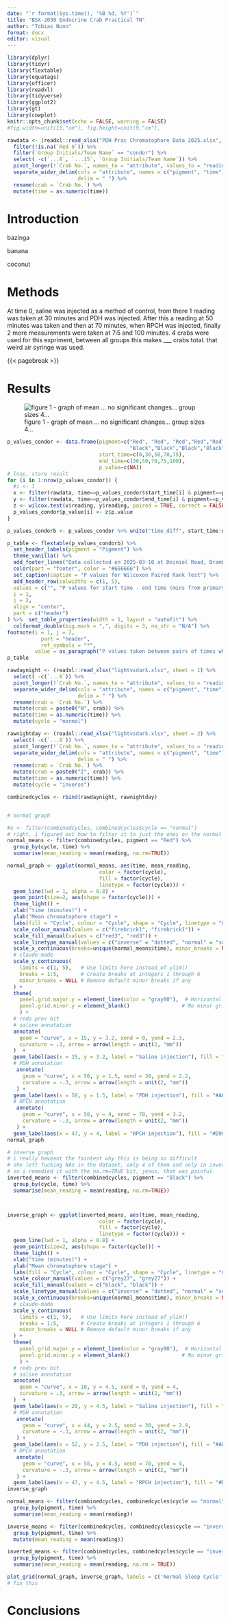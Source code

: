 ```yaml
---
date: "`r format(Sys.time(), '%B %d, %Y')`"
title: "BSX-2030 Endocrine Crab Practical TN"
author: "Tobias Nunn"
format: docx
editor: visual
---
```


```r
library(dplyr)
library(tidyr)
library(flextable)
library(equatags)
library(officer)
library(readxl)
library(tidyverse)
library(ggplot2)
library(gt)
library(cowplot)
knitr::opts_chunk$set(echo = FALSE, warning = FALSE)
#fig.width=unit(15,"cm"), fig.height=unit(9,"cm"),
```

```r

rawdata <- (readxl::read_xlsx("PDH Prac Chromatophore Data 2025.xlsx", sheet = "Light Mon PM") %>% 
  filter(!is.na(`Red 0`)) %>% 
  filter(`Group Initials/Team Name` == "condor") %>% 
  select( -c(`...8`, `...15`, `Group Initials/Team Name`)) %>% 
  pivot_longer(!`Crab No.`, names_to = "attribute", values_to = "reading")) %>% 
  separate_wider_delim(cols = "attribute", names = c("pigment", "time"),
                       delim = " ") %>% 
  rename(crab = `Crab No.`) %>% 
  mutate(time = as.numeric(time))
```

# Introduction

bazinga

banana

coconut

# Methods

At time 0, saline was injected as a method of control, from there 1 reading was taken at 30 minutes and PDH was injected. After this a reading at 50 minutes was taken and then at 70 minutes, when RPCH was injected, finally 2 more measurements were taken at 7i5 and 100 minutes. 4 crabs were used for this expriment, between all groups this makes \_\_\_ crabs total. that weird air syringe was used.

{{< pagebreak >}}

# Results

![figure 1 - graph of mean ... no significant changes... group sizes 4...](goodgraph.png)

```r
p_values_condor <- data.frame(pigment=c("Red", "Red", "Red","Red","Red", 
                                        "Black","Black","Black","Black","Black"), 
                              start_time=c(0,30,50,70,75),
                              end_time=c(30,50,70,75,100),
                              p_value=c(NA))
# loop, store result
for (i in 1:nrow(p_values_condor)) {
  #i <- 1
  x <- filter(rawdata, time==p_values_condor$start_time[i] & pigment==p_values_condor$pigment[i])
  y <- filter(rawdata, time==p_values_condor$end_time[i] & pigment==p_values_condor$pigment[i])
  z <- wilcox.test(x$reading, y$reading, paired = TRUE, correct = FALSE, alternative = "t")
  p_values_condor$p_value[i] <- z$p.value
}

p_values_condorb <- p_values_condor %>% unite("time_diff", start_time:end_time, sep = " - ") %>% pivot_wider(names_from = time_diff, values_from = p_value)

p_table <- flextable(p_values_condorb) %>% 
  set_header_labels(pigment = "Pigment") %>% 
  theme_vanilla() %>% 
  add_footer_lines("Data collected on 2025-03-10 at Deiniol Road, Brambell Building, 1st Floor Lab B1") %>% 
  color(part = "footer", color = "#666666") %>% 
  set_caption(caption = "P values for Wilcoxon Paired Rank Test") %>% 
  add_header_row(colwidths = c(1, 5),
  values = c("", "P values for start time - end time (mins from primary injection)")) %>% align(
  i = 1,
  j = 2,
  align = "center",
  part = c("header")
) %>%  set_table_properties(width = 1, layout = "autofit") %>% 
  colformat_double(big.mark = ",", digits = 3, na_str = "N/A") %>%
footnote(i = 1, j = 2,
           part = "header",
           ref_symbols = "*",
         value = as_paragraph("P values taken between pairs of times when measurements were taken for a Wilcoxon Paired Rank Test"))
p_table
```

```r

rawdaynight <- (readxl::read_xlsx("lightvsdark.xlsx", sheet = 1) %>% 
  select( -c(`...8`)) %>% 
  pivot_longer(!`Crab No.`, names_to = "attribute", values_to = "reading")) %>% 
  separate_wider_delim(cols = "attribute", names = c("pigment", "time"),
                       delim = " ") %>% 
  rename(crab = `Crab No.`) %>% 
  mutate(crab = paste0("N", crab)) %>% 
  mutate(time = as.numeric(time)) %>% 
  mutate(cycle = "normal")

rawnightday <- (readxl::read_xlsx("lightvsdark.xlsx", sheet = 2) %>% 
  select( -c(`...8`)) %>% 
  pivot_longer(!`Crab No.`, names_to = "attribute", values_to = "reading")) %>% 
  separate_wider_delim(cols = "attribute", names = c("pigment", "time"),
                       delim = " ") %>% 
  rename(crab = `Crab No.`) %>% 
  mutate(crab = paste0("I", crab)) %>% 
  mutate(time = as.numeric(time)) %>% 
  mutate(cycle = "inverse")

combinedcycles <- rbind(rawdaynight, rawnightday)



```

```r

# normal graph 

#x <- filter(combinedcycles, combinedcycles$cycle == "normal")
# right, i figured out how to filter it to just the ones on the normal cycle, but i think i need to do the means thing again, because otherwise there are going to be like 100 lines on the thing.
normal_means <- filter(combinedcycles, pigment == "Red") %>%
  group_by(cycle, time) %>%
  summarise(mean_reading = mean(reading, na.rm=TRUE))

normal_graph <- ggplot(normal_means, aes(time, mean_reading, 
                              color = factor(cycle), 
                              fill = factor(cycle),
                              linetype = factor(cycle))) +
  geom_line(lwd = 1, alpha = 0.8) +
  geom_point(size=2, aes(shape = factor(cycle))) +
  theme_light() +
  xlab("time (minutes)") +
  ylab("Mean chromatophore stage") +
  labs(fill = "Cycle", colour = "Cycle", shape = "Cycle", linetype = "Cycle") +
  scale_colour_manual(values = c("firebrick1", "firebrick1")) +
  scale_fill_manual(values = c("red3", "red3")) +
  scale_linetype_manual(values = c("inverse" = "dotted", "normal" = "solid")) +
  scale_x_continuous(breaks=unique(normal_means$time), minor_breaks = NULL) +
  # claude-made
  scale_y_continuous(
    limits = c(1, 5),   # Use limits here instead of ylim()
    breaks = 1:5,       # Create breaks at integers 1 through 6
    minor_breaks = NULL # Remove default minor breaks if any
  ) +
  theme(
    panel.grid.major.y = element_line(color = "gray80"),  # Horizontal major gridlines
    panel.grid.minor.y = element_blank()                 # No minor gridlines
    ) +
  # redo prev bit
  # saline annotation
  annotate(
    geom = "curve", x = 15, y = 3.2, xend = 0, yend = 2.3, 
    curvature = .3, arrow = arrow(length = unit(2, "mm"))
  )  + 
  geom_label(aes(x = 25, y = 3.2, label = "Saline injection"), fill = "#FFFD78", colour = "black") +
  # PDH annotation
   annotate(
     geom = "curve", x = 50, y = 1.5, xend = 30, yend = 2.2, 
     curvature = -.3, arrow = arrow(length = unit(2, "mm"))
   ) + 
  geom_label(aes(x = 58, y = 1.5, label = "PDH injection"), fill = "#A6C9EC", colour = "black") +
  # RPCH annotation
   annotate(
     geom = "curve", x = 58, y = 4, xend = 70, yend = 3.2, 
     curvature = -.3, arrow = arrow(length = unit(2, "mm"))
   ) + 
  geom_label(aes(x = 47, y = 4, label = "RPCH injection"), fill = "#D99594", colour = "black")
normal_graph
```

```r
# inverse graph
# i really haveant the faintest why this is being so difficult
# she left fucking NAs in the dataset, only 4 of them and only in inverted, wtf
# so i remedied it with the na.rm=TRUE bit, jesus, that was painful
inverted_means <- filter(combinedcycles, pigment == "Black") %>%
  group_by(cycle, time) %>%
  summarise(mean_reading = mean(reading, na.rm=TRUE))



inverse_graph <- ggplot(inverted_means, aes(time, mean_reading, 
                              color = factor(cycle), 
                              fill = factor(cycle),
                              linetype = factor(cycle))) +
  geom_line(lwd = 1, alpha = 0.8) +
  geom_point(size=2, aes(shape = factor(cycle))) +
  theme_light() +
  xlab("time (minutes)") +
  ylab("Mean chromatophore stage") +
  labs(fill = "Cycle", colour = "Cycle", shape = "Cycle", linetype = "Cycle") +
  scale_colour_manual(values = c("grey27", "grey27")) +
  scale_fill_manual(values = c("black", "black")) +
  scale_linetype_manual(values = c("inverse" = "dotted", "normal" = "solid")) +
  scale_x_continuous(breaks=unique(normal_means$time), minor_breaks = NULL) +
  # claude-made
  scale_y_continuous(
    limits = c(1, 5),   # Use limits here instead of ylim()
    breaks = 1:5,       # Create breaks at integers 1 through 6
    minor_breaks = NULL # Remove default minor breaks if any
  ) +
  theme(
    panel.grid.major.y = element_line(color = "gray80"),  # Horizontal major gridlines
    panel.grid.minor.y = element_blank()                 # No minor gridlines
    ) +
  # redo prev bit
  # saline annotation
  annotate(
    geom = "curve", x = 10, y = 4.5, xend = 0, yend = 4, 
    curvature = .3, arrow = arrow(length = unit(2, "mm"))
  )  + 
  geom_label(aes(x = 20, y = 4.5, label = "Saline injection"), fill = "#FFFD78", colour = "black") +
  # PDH annotation
   annotate(
     geom = "curve", x = 44, y = 2.5, xend = 30, yend = 2.9, 
     curvature = -.3, arrow = arrow(length = unit(2, "mm"))
   ) + 
  geom_label(aes(x = 52, y = 2.5, label = "PDH injection"), fill = "#A6C9EC", colour = "black") +
  # RPCH annotation
   annotate(
     geom = "curve", x = 58, y = 4.5, xend = 70, yend = 4, 
     curvature = -.3, arrow = arrow(length = unit(2, "mm"))
   ) + 
  geom_label(aes(x = 47, y = 4.5, label = "RPCH injection"), fill = "#D99594", colour = "black")
inverse_graph
```

```r

normal_means <- filter(combinedcycles, combinedcycles$cycle == "normal") %>%
  group_by(pigment, time) %>%
  summarise(mean_reading = mean(reading))

inverse_means <- filter(combinedcycles, combinedcycles$cycle == "inverse") %>% 
  group_by(pigment, time) %>% 
  mutate(mean_reading = mean(reading))

inverted_means <- filter(combinedcycles, combinedcycles$cycle == "inverse") %>% 
  group_by(pigment, time) %>%
  summarise(mean_reading = mean(reading, na.rm = TRUE))

```

```r
plot_grid(normal_graph, inverse_graph, labels = c('Normal Sleep Cycle', 'Inverted Sleeep Cycle'), label_size = 12)
# fix this
```

# Conclusions
